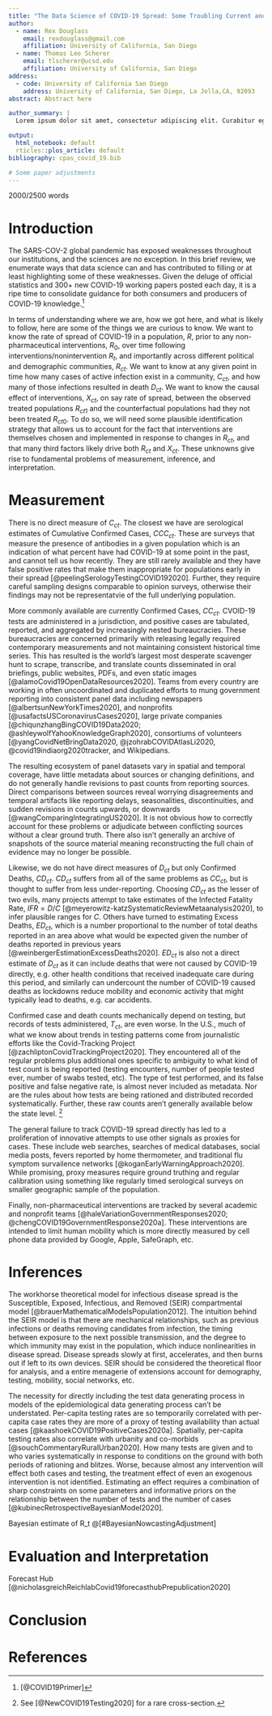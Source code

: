 ```yaml
---
title: "The Data Science of COVID-19 Spread: Some Troubling Current and Future Trends"
author:
  - name: Rex Douglass
    email: rexdouglass@gmail.com
    affiliation: University of California, San Diego
  - name: Thomas Leo Scherer
    email: tlscherer@ucsd.edu
    affiliation: University of California, San Diego
address:
  - code: University of California San Diego
    address: University of California, San Diego, La Jolla,CA, 92093
abstract: Abstract here

author_summary: |
  Lorem ipsum dolor sit amet, consectetur adipiscing elit. Curabitur eget porta erat. Morbi consectetur est vel gravida pretium. Suspendisse ut dui eu ante cursus gravida non sed sem. Nullam sapien tellus, commodo id velit id, eleifend volutpat quam. Phasellus mauris velit, dapibus finibus elementum vel, pulvinar non tellus. Nunc pellentesque pretium diam, quis maximus dolor faucibus id. Nunc convallis sodales ante, ut ullamcorper est egestas vitae. Nam sit amet enim ultrices, ultrices elit pulvinar, volutpat risus.

output: 
  html_notebook: default
  rticles::plos_article: default
bibliography: cpas_covid_19.bib

# Some paper adjustments
---
```


2000/2500 words

# Introduction

The SARS-COV-2 global pandemic has exposed weaknesses throughout our institutions, and the sciences are no exception. In this brief review, we enumerate ways that data science can and has contributed to filling or at least highlighting some of these weaknesses. Given the deluge of official statistics and 300+ new COVID-19 working papers posted each day, it is a ripe time to consolidate guidance for both consumers and producers of COVID-19 knowledge.^[[@COVID19Primer]]

In terms of understanding where we are, how we got here, and what is likely to follow, here are some of the things we are curious to know. We want to know the rate of spread of COVID-19 in a population, $R$, prior to any non-pharmaceutical interventions, $R_{0}$, over time following interventions/nonintervention $R_{t}$, and importantly across different political and demographic communities, $R_{ct}$. We want to know at any given point in time how many cases of active infection exist in a community, $C_{ct}$, and how many of those infections resulted in death $D_{ct}$. We want to know the causal effect of interventions, $X_{ct}$, on say rate of spread, between the observed treated populations $R_{ct1}$ and the counterfactual populations had they not been treated $R_{ct0}$. To do so, we will need some plausible identification strategy that allows us to account for the fact that interventions are themselves chosen and implemented in response to changes in $R_{ct}$, and that many third factors likely drive both $R_{ct}$ and $X_{ct}$. These unknowns give rise to fundamental problems of measurement, inference, and interpretation.

# Measurement

There is no direct measure of $C_{ct}$. The closest we have are serological estimates of Cumulative Confirmed Cases, $CCC_{ct}$. These are surveys that measure the presence of antibodies in a given population which is an indication of what percent have had COVID-19 at some point in the past, and cannot tell us how recently. They are still rarely available and they have false positive rates that make them inappropriate for populations early in their spread [@peelingSerologyTestingCOVID192020]. Further, they require careful sampling designs comparable to opinion surveys, otherwise their findings may not be representatvie of the full underlying population.

More commonly available are currently Confirmed Cases, $CC_{ct}$. CVOID-19 tests are administered in a jurisdiction, and positive cases are tabulated, reported, and aggregated by increasingly nested bureaucracies. These bureaucracies are concerned primarily with releasing legally required contemporary measurements and not maintaining consistent historical time series. This has resulted is the world's largest most desperate scavenger hunt to scrape, transcribe, and translate counts disseminated in oral briefings, public websites, PDFs, and even static images [@alamoCovid19OpenDataResources2020]. Teams from every country are working in often uncoordinated and duplicated efforts to mung government reporting into consistent panel data including newspapers [@albertsunNewYorkTimes2020], and nonprofits [@usafactsUSCoronavirusCases2020], large private companies [@chiqunzhangBingCOVID19Data2020; @ashleywolfYahooKnowledgeGraph2020], consortiums of volunteers [@yangCovidNetBringData2020, @jzohrabCOVIDAtlasLi2020, @covid19indiaorg2020tracker, and Wikipedians.

The resulting ecosystem of panel datasets vary in spatial and temporal coverage, have little metadata about sources or changing definitions, and do not generally handle revisions to past counts from reporting sources. Direct comparisons between sources reveal worrying disagreements and temporal artifacts like reporting delays, seasonalities, discontinuities, and sudden revisions in counts upwards, or downwards [@wangComparingIntegratingUS2020]. It is not obvious how to correctly account for these problems or adjudicate between conflicting sources without a clear ground truth. There also isn't generally an archive of snapshots of the source material meaning reconstructing the full chain of evidence may no longer be possible. 

Likewise, we do not have direct measures of $D_{ct}$ but only Confirmed Deaths, $CD_{ct}$. $CD_{ct}$ suffers from all of the same problems as $CC_{ct}$, but is thought to suffer from less under-reporting. Choosing $CD_{ct}$ as the lesser of two evils, many projects attempt to take estimates of the Infected Fatality Rate, $IFR=D/C$  [@meyerowitz-katzSystematicReviewMetaanalysis2020], to infer plausible ranges for $C$. Others have turned to estimating Excess Deaths, $ED_{ct}$, which is a number proportional to the number of total deaths reported in an area above what would be expected given the number of deaths reported in previous years [@weinbergerEstimationExcessDeaths2020]. $ED_{ct}$ is also not a direct estimate of $D_{ct}$ as it can include deaths that were not caused by COVID-19 directly, e.g. other health conditions that received inadequate care during this period, and similarly can undercount the number of COVID-19 caused deaths as lockdowns reduce mobility and economic activity that might typically lead to deaths, e.g. car accidents.

Confirmed case and death counts mechanically depend on testing, but records of tests administered, $T_{ct}$, are even worse. In the U.S., much of what we know about trends in testing patterns come from journalistic efforts like the Covid-Tracking Project [@zachliptonCovidTrackingProject2020]. They encountered all of the regular problems plus additional ones specific to ambiguity to what kind of test count is being reported (testing encounters, number of people tested ever, number of swabs tested, etc). The type of test performed, and its false positive and false negative rate, is almost never included as metadata. Nor are the rules about how tests are being rationed and distributed recorded systematically. Further, these raw counts aren't generally available below the state level. ^[See [@NewCOVID19Testing2020] for a rare cross-section.] 

The general failure to track COVID-19 spread directly has led to a proliferation of innovative attempts to use other signals as proxies for cases. These include web searches, searches of medical databases, social media posts, fevers reported by home thermometer, and traditional flu symptom survailence networks [@koganEarlyWarningApproach2020]. While promising, proxy measures require ground truthing and regular calibration using something like regularly timed serological surveys on smaller geographic sample of the population.

Finally, non-pharmaceutical interventions are tracked by several academic and nonprofit teams [@haleVariationGovernmentResponses2020; @chengCOVID19GovernmentResponse2020a]. These interventions are intended to limit human mobility which is more directly measured by cell phone data provided by Google, Apple, SafeGraph, etc. <!--need the cite -->

# Inferences

The workhorse theoretical model for infectious disease spread is the Susceptible, Exposed, Infectious, and Removed (SEIR) compartmental model [@brauerMathematicalModelsPopulation2012]. The intuition behind the SEIR model is that there are mechanical relationships, such as previous infections or deaths removing candidates from infection, the timing between exposure to the next possible transmission, and the degree to which immunity may exist in the population, which induce nonlinearities in disease spread. Disease spreads slowly at first, accelerates, and then burns out if left to its own devices. SEIR should be considered the theoretical floor for analysis, and a entire menagerie of extensions account for demography, testing, mobility, social networks, etc. 

The necessity for directly including the test data generating process in models of the epidemiological data generating process can't be understated. Per-capita testing rates are so temporarily correlated with per-capita case rates they are more of a proxy of testing availability than actual cases [@kaashoekCOVID19PositiveCases2020a]. Spatially, per-capita testing rates also correlate with urbanity and co-morbids [@souchCommentaryRuralUrban2020]. How many tests are given and to who varies systematically in response to conditions on the ground with both periods of rationing and blitzes. Worse, because almost any intervention will effect both cases and testing, the treatment effect of even an exogenous intervention is not identified. Estimating an effect requires a combination of sharp constraints on some parameters and informative priors on the relationship between the number of tests and the number of cases [@kubinecRetrospectiveBayesianModel2020].

Bayesian estimate of R_t @[#BayesianNowcastingAdjustment]

# Evaluation and Interpretation




Forecast Hub [@nicholasgreichReichlabCovid19forecasthubPrepublication2020]

# Conclusion



<!-- Null results aren't good evidence

Contrarianism

Uncertainty is ok

Star hunting

# Conclusion





Depending on how closely one follows COVID-19 research, it may come as more or less of a surprise that our understanding of this pandemic is nowhere near that of the ideal. On the one hand, COVID-19 statistics are ubiquitous, over 300 new COVID-19 pre-publication papers are posted a day [@COVID19Primer], many countries have brought the spread under control, and there is race to complete trials on a number of vaccine candidates. On the other hand, there are a seemingly endless parade of reports on failures of testing, flip-flopping guidance on masks, flip-flopping guidance on mass-events, government efforts to limit or misrepresent case counts, etc. Not every country, has their spread under control, and many are just now beginning to enter their curves. These problems are just the tip of the iceberg for our issues of understanding this pandemic. Many of the things we take for granted are problematic in sometimes subtle ways.



Perhaps most taken for granted is that we have a clear understanding of how we got to this point, in terms of the introduction, spread, and decline of COVID-19 infections and deaths. We don't. Largely because, the institutional process of how measurements are taken, aggregated, and shared are often a larger source of variation than the actual empirical phenomenon. We have an increasingly sophisticated surveillance system, but its resolution is still too course to tell much more beyond general macro trends. Further, it started from such a low point, that most of the very important information about how the disease spread at the outset may be lost to time entirely.

Take the most widely reported figure, confirmed cases. As of this writing, the U.S. Centers for Disease Control reports 5.2 million cases in the United States [@cdcCoronavirusDisease20192020]. The CDC does not directly measure COVID-19 cases, it is an aggregator of reports from 60 local, state, territorial, and tribal public health authorities. These different jurisdictions do not always define cases the same way, nor are those definitions constant over time. ^[In April 14, 2020 the CDC started adding together both reports of confirmed and probable, even though some states don't report probable cases or aggregate the two.] The CDC has some ability to reach directly past states to hospitals and laboratories through the Emerging Infections Program (EIP) and the Influenza Hospitalization Surveillance Project (IHSP), but it is for a limited sample of participating locations. ^[The CARES Act in March of 2020 standardized some reporting requirements from states to the CDC, but then for unclear reasons reporting was abruptly transferred to Health and Human Services (HHS). The picture at the state level and below isn't better. States also are aggregaters from hospitals, healthcare providers, and laboratories.] Depending on their size, cities have their own additional reporting structure that rivals some states. 






# Problems of Inference

In practical terms, this means that one of the main inputs to our epidemiological models isn't fixed, it is the product of its own data generating process with both error and systematic determinants. Very few models take this into account, and at a minimum their confidence intervals should be considered a lower bound of uncertainty. That is especially true toward the early months of the pandemic when reporting was most quickly changing.


Surveys

One might want to try to use positivity rate instead of case counts, but as the case count rises, 

cases and deaths
IFR should be bimodal and varies over time.



Other efforts are focused on using novel signals 

COVID-19 as an instrument.

Model evaluation



Government responses "13,000 such policy announcements across more than 195 countries" [@chengCOVID19GovernmentResponse2020]

Medical work with bad statistics

Social science with sophisticated statistics but no epidemiological model

Star hunting rather than explaining

Little evaluation, short memories, constantly changing models and forcasts.


# Problems of Scientific Culture

Science is about being curious about the true state of the world. Intellectual curious is not just a motivation, but also an ethical guardrail against outside pressures. Too often, society rewards bad science with attention, prestige, and accolades. Bad science may be propped up in order to support preferred policies, justify profitable behavior, or simply as entertainment. COVID-19 is no exception, even though the stakes are literally life and death. To move beyond past failures, our work must be driven by intellectual curiousity. 

Contrarianism

Problems of contrarianism

Conformity
Similarly 

-Bad papers getting through
-Rough papers getting withdrawn
-General intolerance for uncertainty

The insistence we have an answer undermined the political and social capital we need to fund and find ethical designs for challenge studies that can actually answer the question. The shift in public campaign strategy generates distrust of experts and conspiracy theories making it more difficult to deliver expert guidance on other issues. There are always some predictable and unpredictable second order effects from misleading people. Over representing the evidence behind masks can mislead people into thinking that masks are more important than or trade off with more effective strategies like social distancing.

The dirty secret of COVID-19 modeling is that there just isn't that much unique information there. You can torture a panel dataset with a small number of units and a high auto-correlation between time units into telling you whatever you want, but that doesn't make it true.




# Conclusion

Don't be discouraged but do the reading.



Comparisons across these different collection highlight major discrepancies between the series, 
Most case counts are geographic, even though there is growing evidence of differential rates across age and race.



As political scientists, we are constantly running into data challenges as we try to understand concepts and behaviors that are hard to measure. In contrast, working with COVID-19 should be relatively straight forward. Governments are routinely reporting the number of cases and deaths which we can simply merge into our datasets and include in a regression. To do so would be to propagate a lie. Before we continue with any COVID research, we must show data humility and understand what we are actually working with.



Desperately looking for other kinds of measurements but no real ground truth
The sensors we use to estimate infections have their own complicated data generating processes which we also don't know and can't measure well.

-->

# References
